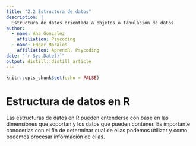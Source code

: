 ```yaml
---
title: "2.2 Estructura de datos"
description: |
  Estructura de datos orientada a objetos o tabulación de datos
author:
  - name: Ana Gonzalez
    affiliation: Psycoding
  - name: Edgar Morales
    affiliation: AprendR, Psycoding
date: "`r Sys.Date()`"
output: distill::distill_article
---
```


```r
knitr::opts_chunk$set(echo = FALSE)
```


# Estructura de datos en R

Las estructuras de datos en R pueden entenderse con base en las dimensiónes que soportan y los datos que pueden 
contener. Es importante conocerlas con el fin de determinar cual de ellas podemos útilizar y como podemos procesar 
información de ellas.


